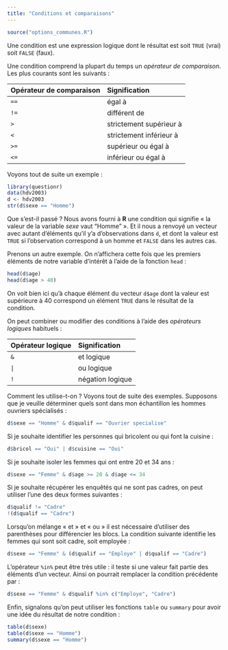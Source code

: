 ```yaml
---
title: "Conditions et comparaisons"
---
```


```r
source("options_communes.R")
```

Une condition est une expression logique dont le résultat est soit `TRUE` (vrai) soit `FALSE` (faux).

Une condition comprend la plupart du temps un 
<dfn>opérateur de comparaison</dfn><dfn data-index="comparaison, opérateur"></dfn>. 
Les plus courants sont les suivants :

Opérateur de comparaison  | Signification
:-----------|:-------------
`==` | égal à
`!=` | différent de
`>` | strictement supérieur à
`<` | strictement inférieur à
`>=` | supérieur ou égal à
`<=` | inférieur ou égal à

Voyons tout de suite un exemple :

```r
library(questionr)
data(hdv2003)
d <- hdv2003
str(d$sexe == "Homme")
```

Que s'est-il passé ? Nous avons fourni à **R** une condition qui signifie « la valeur de la variable *sexe*
vaut "Homme" ». Et il nous a renvoyé un vecteur avec autant d'éléments qu'il y'a d'observations dans `d`,
et dont la valeur est `TRUE` si l'observation correspond à un homme et `FALSE` dans les autres cas.

Prenons un autre exemple. On n'affichera cette fois que les premiers éléments de notre variable d'intérêt
à l'aide de la fonction `head`{data-pkg="utils"} :

```r
head(d$age)
head(d$age > 40)
```

On voit bien ici qu'à chaque élément du vecteur `d$age` dont la valeur est supérieure à 40 correspond
un élément `TRUE` dans le résultat de la condition.

On peut combiner ou modifier des conditions à l'aide des 
<dfn data-index="opérateur logique">opérateurs logiques</dfn><dfn data-index="logique, opérateur"></dfn> habituels :

Opérateur logique  |  Signification
:---------|:---------------
`&` | et logique
`|` | ou logique
`!` | négation logique

Comment les utilise-t-on ? Voyons tout de suite des exemples. Supposons que je veuille déterminer
quels sont dans mon échantillon les hommes ouvriers spécialisés :

```r
d$sexe == "Homme" & d$qualif == "Ouvrier specialise"
```

Si je souhaite identifier les personnes qui bricolent ou qui font la cuisine :

```r
d$bricol == "Oui" | d$cuisine == "Oui"
```

Si je souhaite isoler les femmes qui ont entre 20 et 34 ans :

```r
d$sexe == "Femme" & d$age >= 20 & d$age <= 34
```

Si je souhaite récupérer les enquêtés qui ne sont pas cadres, on peut utiliser l'une des deux formes
suivantes :

```r
d$qualif != "Cadre"
!(d$qualif == "Cadre")
```

Lorsqu'on mélange « et » et « ou » il est nécessaire d'utiliser des parenthèses pour différencier les
blocs. La condition suivante identifie les femmes qui sont soit cadre, soit employée :

```r
d$sexe == "Femme" & (d$qualif == "Employe" | d$qualif == "Cadre")
```

L'opérateur `%in%`{data-pkg="base" data-rdoc="match"} peut être très utile : 
il teste si une valeur fait partie des éléments d'un vecteur. Ainsi
on pourrait remplacer la condition précédente par :

```r
d$sexe == "Femme" & d$qualif %in% c("Employe", "Cadre")
```

Enfin, signalons qu'on peut utiliser les fonctions `table`{data-pkg="base"} ou `summary`{data-pkg="base"}
pour avoir une idée du résultat de notre condition :

```r
table(d$sexe)
table(d$sexe == "Homme")
summary(d$sexe == "Homme")
```
